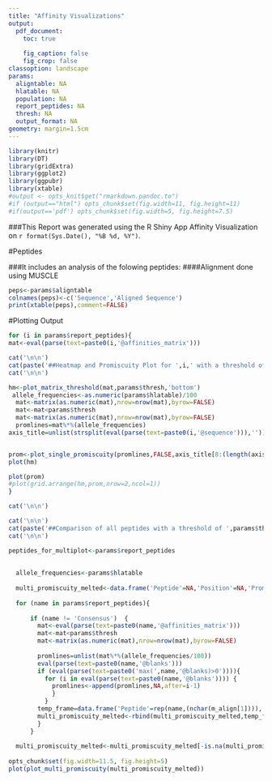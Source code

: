 ```yaml
---
title: "Affinity Visualizations"
output: 
  pdf_document:
    toc: true
   
    fig_caption: false
    fig_crop: false
classoption: landscape   
params:
  aligntable: NA
  hlatable: NA
  population: NA
  report_peptides: NA
  thresh: NA
  output_format: NA 
geometry: margin=1.5cm
---
```


```r
library(knitr)
library(DT)
library(gridExtra)
library(ggplot2)
library(ggpubr)
library(xtable)
#output <- opts_knit$get("rmarkdown.pandoc.to")
#if (output=="html") opts_chunk$set(fig.width=11, fig.height=11)
#if(output=='pdf') opts_chunk$set(fig.width=5, fig.height=7.5)
```


###This Report was generated using the R Shiny App Affinity Visualization on `r format(Sys.Date(), "%B %d, %Y")`.

#Peptides

###It includes an analysis of the folowing peptides:
####Alignment done using MUSCLE

```r
peps<-params$aligntable
colnames(peps)<-c('Sequence','Aligned Sequence')
print(xtable(peps),comment=FALSE)
```




#Plotting Output


```r
for (i in params$report_peptides){
mat<-eval(parse(text=paste0(i,'@affinities_matrix')))

cat('\n\n')
cat(paste('##Heatmap and Promiscuity Plot for ',i,' with a threshold of ',params$thresh,'% rank.\n\n'))
cat('\n\n')

hm<-plot_matrix_threshold(mat,params$thresh,'bottom')
 allele_frequencies<-as.numeric(params$hlatable)/100
  mat<-matrix(as.numeric(mat),nrow=nrow(mat),byrow=FALSE)
  mat<-mat<params$thresh
  mat<-matrix(as.numeric(mat),nrow=nrow(mat),byrow=FALSE)
  promlines=mat%*%(allele_frequencies)
axis_title=unlist(strsplit(eval(parse(text=paste0(i,'@sequence'))),''))


prom<-plot_single_promiscuity(promlines,FALSE,axis_title[8:(length(axis_title)-7)])
plot(hm)

plot(prom)
#plot(grid.arrange(hm,prom,nrow=2,ncol=1))
}

cat('\n\n')

```

```r

cat('\n\n')
cat(paste('##Comparison of all peptides with a threshold of ',params$thresh,'% rank.\n\n'))
cat('\n\n')

peptides_for_multiplot<-params$report_peptides
  
  
  allele_frequencies<-params$hlatable
  
  multi_promiscuity_melted<-data.frame('Peptide'=NA,'Position'=NA,'Promiscuity'=NA)
  
  for (name in params$report_peptides){
    
      if (name != 'Consensus')  {
        mat<-eval(parse(text=paste0(name,'@affinities_matrix')))
        mat<-mat<params$thresh
        mat<-matrix(as.numeric(mat),nrow=nrow(mat),byrow=FALSE)
        
        promlines=unlist(mat%*%(allele_frequencies/100))
        eval(parse(text=paste0(name,'@blanks')))
        if (eval(parse(text=paste0('max(',name,'@blanks)>0')))){
          for (i in eval(parse(text=paste0(name,'@blanks')))) {
            promlines<-append(promlines,NA,after=i-1)
            }
          }
        temp_frame=data.frame('Peptide'=rep(name,(nchar(m_align[1]))),'Position'=1:(nchar(m_align[1])),'Promiscuity'=c(rep(NA,7),promlines[1:(nchar(m_align[1])-14)],rep(NA,7)))
        multi_promiscuity_melted<-rbind(multi_promiscuity_melted,temp_frame)
        }
      }
    
  multi_promiscuity_melted<-multi_promiscuity_melted[-is.na(multi_promiscuity_melted$Peptide),]
  
opts_chunk$set(fig.width=11.5, fig.height=5)
plot(plot_multi_promiscuity(multi_promiscuity_melted))

```
  